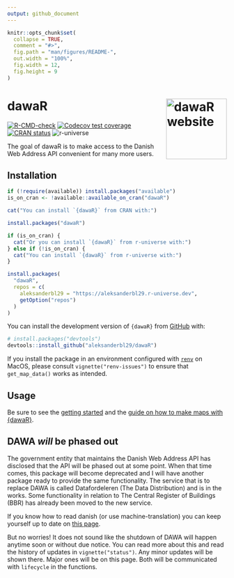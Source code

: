 ```yaml
---
output: github_document
---
```


<!-- README.md is generated from README.Rmd. Please edit that file -->

```r
knitr::opts_chunk$set(
  collapse = TRUE,
  comment = "#>",
  fig.path = "man/figures/README-",
  out.width = "100%",
  fig.width = 12,
  fig.height = 9
)
```

# dawaR <a href="https://dawar.aleksanderbl.dk/"><img src="man/figures/logo.png" align="right" height="139" alt="dawaR website" /></a>

<!-- badges: start -->
[![R-CMD-check](https://github.com/aleksanderbl29/dawaR/actions/workflows/R-CMD-check.yaml/badge.svg)](https://github.com/aleksanderbl29/dawaR/actions/workflows/R-CMD-check.yaml)
[![Codecov test coverage](https://codecov.io/gh/aleksanderbl29/dawaR/graph/badge.svg)](https://app.codecov.io/gh/aleksanderbl29/dawaR)
[![CRAN status](https://www.r-pkg.org/badges/version/dawaR)](https://CRAN.R-project.org/package=dawaR)
![r-universe](https://aleksanderbl29.r-universe.dev/badges/dawaR)
<!-- badges: end -->

The goal of dawaR is to make access to the Danish Web Address API convenient for many more users.

## Installation

```r
if (!require(available)) install.packages("available")
is_on_cran <- !available::available_on_cran("dawaR")
```

```r
cat("You can install `{dawaR}` from CRAN with:")
```

```r
install.packages("dawaR")
```

```r
if (is_on_cran) {
  cat("Or you can install `{dawaR}` from r-universe with:")
} else if (!is_on_cran) {
  cat("You can install `{dawaR}` from r-universe with:")
}
```

```r
install.packages(
  "dawaR",
  repos = c(
    aleksanderbl29 = "https://aleksanderbl29.r-universe.dev",
    getOption("repos")
  )
)
```

You can install the development version of `{dawaR}` from [GitHub](https://github.com/) with:

``` r
# install.packages("devtools")
devtools::install_github("aleksanderbl29/dawaR")
```

If you install the package in an environment configured with [`renv`](https://rstudio.github.io/renv/index.html) on MacOS, please consult `vignette("renv-issues")` to ensure that `get_map_data()` works as intended.

## Usage

Be sure to see the [getting started](articles/dawaR.html) and the [guide on how to make maps with {dawaR}](articles//printing_maps.html).

## DAWA *will* be phased out

The government entity that maintains the Danish Web Address API has disclosed that the API will be phased out at some point. When that time comes, this package will become deprecated and I will have another package ready to provide the same functionality. The service that is to replace DAWA is called Datafordeleren (The Data Distribution) and is in the works. Some functionality in relation to The Central Register of Buildings (BBR) has already been moved to the new service.

If you know how to read danish (or use machine-translation) you can keep yourself up to date on [this page](https://dataforsyningen.dk/data/4924).

But no worries! It does not sound like the shutdown of DAWA will happen anytime soon or without due notice. You can read more about this and read the history of updates in `vignette("status")`. Any minor updates will be shown there. Major ones will be on this page. Both will be communicated with `lifecycle` in the functions.

